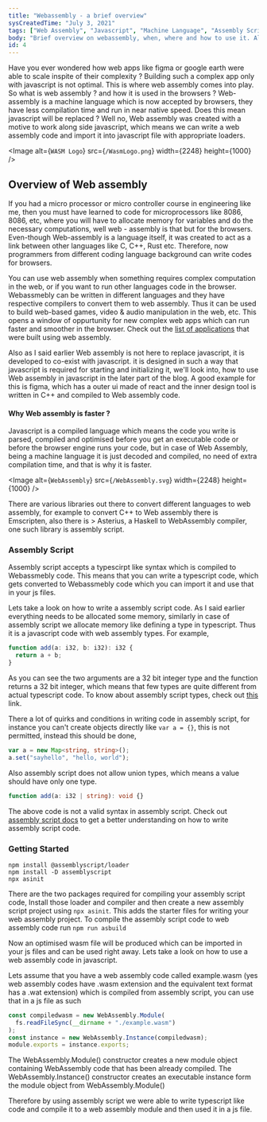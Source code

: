 ```yaml
---
title: "Webassembly - a brief overview"
sysCreatedTime: "July 3, 2021"
tags: ["Web Assembly", "Javascript", "Machine Language", "Assembly Script"]
body: "Brief overview on webassembly, when, where and how to use it. Also explained about AssemblyScript and how it can be used to incorporate Webassembly into a Javascript code."
id: 4
---
```


Have you ever wondered how web apps like figma or google earth were able to scale inspite of their complexity ?
Building such a complex app only with javascript is not optimal. This is where web assembly
comes into play. So what is web assembly ? and how it is used in the browsers ? Web-assembly is
a machine language which is now accepted by browsers, they have less compilation time and run in near native speed.
Does this mean javascript will be replaced ? Well no, Web assembly was created with a motive to work along side javascript,
which means we can write a web assembly code and import it into javascript file with appropriate loaders.

<Image alt={`WASM Logo`} src={`/WasmLogo.png`} width={2248} height={1000} />

## Overview of Web assembly

If you had a micro processor or micro controller course in engineering like me, then you must
have learned to code for microprocessors like 8086, 8086, etc, where you will have to allocate
memory for variables and do the necessary computations, well web - assembly is that but for the
browsers. Even-though Web-assembly is a language itself, it was created to act as a link between
other languages like C, C++, Rust etc. Therefore, now programmers from different coding language background
can write codes for browsers.

You can use web assembly when something requires complex computation in the web,
or if you want to run other languages code in the browser. Webassmebly can be
written in different languages and they have respective compilers to convert
them to web assembly. Thus it can be used to build web-based games, video &
audio manipulation in the web, etc. This opens a window of oppurtunity for new
complex web apps which can run faster and smoother in the browser. Check out the
[list of applications](https://madewithwebassembly.com/all-projects) that were
built using web assembly.

Also as I said earlier Web assembly is not here to replace javascript, it is developed
to co-exist with javascript. it is designed in such a way that javascript is required
for starting and initializing it, we'll look into, how to use Web assembly in javascript
in the later part of the blog. A good example for this is figma, which has a outer
ui made of react and the inner design tool is written in C++ and compiled to Web
assembly code.

#### Why Web assembly is faster ?

Javascript is a compiled language which means the code you write is parsed, compiled and optimised before you get an executable code or before the browser engine
runs your code, but in case of Web Assembly, being a machine language it is just decoded and compiled, no need of extra compilation time,
and that is why it is faster.

<Image
  alt={`WebAssembly`}
  src={`/WebAssembly.svg`}
  width={2248}
  height={1000}
/>

There are various
libraries out there to convert different languages to web assembly, for example
to convert C++ to Web assembly there is Emscripten, also there is > Asterius, a
Haskell to WebAssembly compiler, one such library is assembly script.

### Assembly Script

Assembly script accepts a typescirpt like syntax which is compiled to Webassmebly code. This means that you can write
a typescript code, which gets converted to Webassmebly code which you can import it and use that in
your js files.

Lets take a look on how to write a assembly script code. As I said earlier everything
needs to be allocated some memory, similarly in case of assembly script we allocate memory like defining a type in typescript. Thus it is a javascript code with web assembly types. For example,

```ts
function add(a: i32, b: i32): i32 {
  return a + b;
}
```

As you can see the two arguments are a 32 bit integer type and the
function returns a 32 bit integer, which means that few types are quite different from actual typescript code. To know about assembly
script types, check out [this](https://www.assemblyscript.org/types.html#webassembly-types) link.

There a lot of quirks and conditions in writing code in assembly script, for instance you can't create
objects directly like `var a = {}`, this is not permitted, instead this should be done,

```ts
var a = new Map<string, string>();
a.set("sayhello", "hello, world");
```

Also assembly script does not allow union types, which means a value should have only one type.

```ts
function add(a: i32 | string): void {}
```

The above code is not a valid syntax in assembly script. Check out [assembly script docs](https://www.assemblyscript.org/) to get a better
understanding on how to write assembly script code.

### Getting Started

```shell
npm install @assemblyscript/loader
npm install -D assemblyscript
npx asinit
```

There are the two packages required for compiling your assembly script code, Install those loader and compiler and then create a new assembly
script project using `npx asinit`. This adds the starter files for writing your web assembly project. To compile the assembly script code to web assembly code run
`npm run asbuild`

Now an optimised wasm file will be produced which can be imported in your js files and can be used right away.
Lets take a look on how to use a web assembly code in javascript.

Lets assume that you have a web assembly code called example.wasm (yes web assembly codes have .wasm extension and
the equivalent text format has a .wat extension) which is compiled from assembly script, you can use that in a js file as such

```js
const compiledwasm = new WebAssembly.Module(
  fs.readFileSync(__dirname + "./example.wasm")
);
const instance = new WebAssembly.Instance(compiledwasm);
module.exports = instance.exports;
```

The WebAssembly.Module() constructor creates a new module object containing WebAssembly code that
has been already compiled. The WebAssembly.Instance() constructor creates an executable instance form the
module object from WebAssembly.Module()

Therefore by using assembly script we were able to write typescript like code and compile it to a web assembly module and
then used it in a js file.
